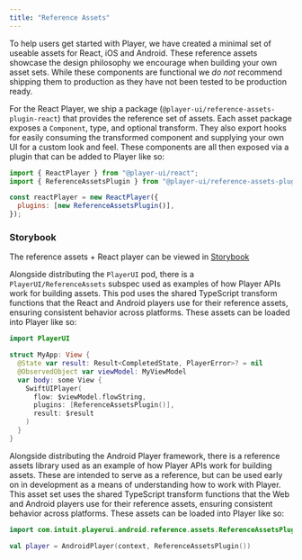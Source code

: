 ```yaml
---
title: "Reference Assets"
---
```



To help users get started with Player, we have created a minimal set of useable assets for React, iOS and Android. These reference assets showcase the design philosophy we encourage when building your own asset sets. While these components are functional we _do not_ recommend shipping them to production as they have not been tested to be production ready.

<PlatformTabs>
  <Fragment slot='react'>

For the React Player, we ship a package (`@player-ui/reference-assets-plugin-react`) that provides the reference set of assets. Each asset package exposes a `Component`, type, and optional transform. They also export hooks for easily consuming the transformed component and supplying your own UI for a custom look and feel. These components are all then exposed via a plugin that can be added to Player like so:

```javascript
import { ReactPlayer } from "@player-ui/react";
import { ReferenceAssetsPlugin } from "@player-ui/reference-assets-plugin-react";

const reactPlayer = new ReactPlayer({
  plugins: [new ReferenceAssetsPlugin()],
});
```

### Storybook

The reference assets + React player can be viewed in [Storybook](/storybook-demo)

  </Fragment>
  <Fragment slot='ios'>

Alongside distributing the `PlayerUI` pod, there is a `PlayerUI/ReferenceAssets` subspec used as examples of how Player APIs work for building assets. This pod uses the shared TypeScript transform functions that the React and Android players use for their reference assets, ensuring consistent behavior across platforms. These assets can be loaded into Player like so:

```swift
import PlayerUI

struct MyApp: View {
  @State var result: Result<CompletedState, PlayerError>? = nil
  @ObservedObject var viewModel: MyViewModel
  var body: some View {
    SwiftUIPlayer(
      flow: $viewModel.flowString,
      plugins: [ReferenceAssetsPlugin()],
      result: $result
    )
  }
}
```

  </Fragment>
  <Fragment slot='android'>

Alongside distributing the Android Player framework, there is a reference assets library used as an example of how Player APIs work for building assets. These are intended to serve as a reference, but can be used early on in development as a means of understanding how to work with Player. This asset set uses the shared TypeScript transform functions that the Web and Android players use for their reference assets, ensuring consistent behavior across platforms. These assets can be loaded into Player like so:

```kotlin
import com.intuit.playerui.android.reference.assets.ReferenceAssetsPlugin

val player = AndroidPlayer(context, ReferenceAssetsPlugin())
```

  </Fragment>
</PlatformTabs>
